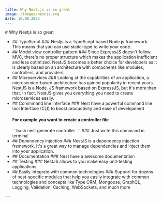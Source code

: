 ```yaml
---
title: Why Nest.js is so great
image: /images/nestjs.svg
date: 10.08.2022
---
```



<div className={styles.mdxContainer}>
# Why Nestjs is so great

<ul>
<li>
## TypeScript
### Nestjs is a TypeScript based Node.js framework. This means that you can use static-type to write your code.
</li>
<li>
## Model view controller pattern
 ### Since ExpressJS doesn't follow MVC, there's no proper structure which makes the application inefficient and less optimized. NestJS becomes a better choice for developers as it is clearly based on an architecture with components like modules, controllers, and providers.
</li>
<li>
## Microservices
### Looking at the capabilities of an application, a microservice-based architecture has gained popularity in recent years. NestJS is a Node. JS framework based on ExpressJS, but it's more than that. In fact, NestJS gives you everything you need to create microservices easily.
</li>
<li style={{marginBottom: '1rem'}}>
## Commmand line interface
### Nest have a powerful command line tool Interface (CLI) to boost productivity and ease of development
<h4 className={styles.example}>For example you want to create a controller file</h4>
```bash
  nest generate controller <controllerName>
```
### Just write this command in terminal
</li>
<li>
  ## Dependency injection
  ### NestJS is a dependency injection framework. It's a great way to manage dependencies and inject them into your application.
</li>
<li>
## Documentation
### Nest have a awesome documentation
</li>
<li>
## Testing
### NestJS allows to you make easy unit-testing applications
</li>
<li>
## Easily integrate with common technologies
### Support for dozens of nest-specific modules that help you easily integrate with common technologies and concepts like Type ORM, Mongoose, GraphQL, Logging, Validation, Caching, WebSockets, and much more
</li>
</ul>
---
<Comments />
</div>
